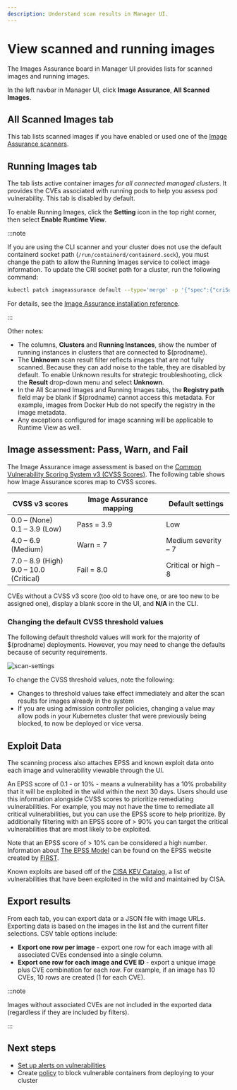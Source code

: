 ```yaml
---
description: Understand scan results in Manager UI.
---
```


# View scanned and running images

The Images Assurance board in Manager UI provides lists for scanned images and running images.

In the left navbar in Manager UI, click **Image Assurance**, **All Scanned Images**.

## All Scanned Images tab

This tab lists scanned images if you have enabled or used one of the [Image Assurance scanners](./scanners/overview).

## Running Images tab

The tab lists active container images *for all connected managed clusters*. It provides the CVEs associated with running pods to help you assess pod vulnerability. This tab is disabled by default.

To enable Running Images, click the **Setting** icon in the top right corner, then select **Enable Runtime View**.

:::note

If you are using the CLI scanner and your cluster does not use the default containerd socket path (`/run/containerd/containerd.sock`), you must change the path to allow the Running Images service to collect image information. To update the CRI socket path for a cluster, run the following command:

```bash
kubectl patch imageassurance default --type='merge' -p '{"spec":{"criSocketPath":"<path-to-cri-socket>"}}'
```
For details, see the [Image Assurance installation reference](../reference/installation/ia-api.mdx#image-assurance.operator.tigera.io/v1.ImageAssuranceSpec).

:::

Other notes:

- The columns, **Clusters** and **Running Instances**, show the number of running instances in clusters that are connected to $(prodname).
- The **Unknown** scan result filter reflects images that are not fully scanned. Because they can add noise to the table, they are disabled by default. To enable Unknown results for strategic troubleshooting, click the **Result** drop-down menu and select **Unknown**.
- In the All Scanned Images and Running Images tabs, the **Registry path** field may be blank if $(prodname) cannot access this metadata. For example, images from Docker Hub do not specify the registry in the image metadata.
- Any exceptions configured for image scanning will be applicable to Runtime View as well. 

## Image assessment: Pass, Warn, and Fail

The Image Assurance image assessment is based on the [Common Vulnerability Scoring System v3 (CVSS Scores)](https://nvd.nist.gov/vuln-metrics/cvss/v3-calculator). The following table shows how Image Assurance scores map to CVSS scores.

| CVSS v3 scores                              | Image Assurance mapping | Default settings     |
| ------------------------------------------- | ----------------------- | -------------------- |
| 0.0 – (None)<br />0.1 – 3.9 (Low)           | Pass = 3.9              | Low                  |
| 4.0 – 6.9 (Medium)                          | Warn = 7                | Medium severity – 7  |
| 7.0 – 8.9 (High)<br />9.0 – 10.0 (Critical) | Fail = 8.0              | Critical or high – 8 |

CVEs without a CVSS v3 score (too old to have one, or are too new to be assigned one), display a blank score in the UI, and **N/A** in the CLI.

### Changing the default CVSS threshold values

The following default threshold values will work for the majority of $(prodname) deployments. However, you may need to change the defaults because of security requirements.

![scan-settings](/img/calico-cloud/scan-settings.png)

To change the CVSS threshold values, note the following:

- Changes to threshold values take effect immediately and alter the scan results for images already in the system
- If you are using admission controller policies, changing a value may allow pods in your Kubernetes cluster that were previously being blocked, to now be deployed or vice versa.

## Exploit Data

The scanning process also attaches EPSS and known exploit data onto each image and vulnerability viewable through the UI.

An EPSS score of 0.1 - or 10% - means a vulnerability has a 10% probability that it will be exploited in the wild within the next 30 days. 
Users should use this information alongside CVSS scores to prioritize remediating vulnerabilities. For example, you may not have the time to remediate
all critical vulnerabilities, but you can use the EPSS score to help prioritize. By additionally filtering with an EPSS score of > 90% you can target 
the critical vulnerabilities that are most likely to be exploited.

Note that an EPSS score of > 10% can be considered a high number.
Information about [The EPSS Model](https://www.first.org/epss/model) can be found on the EPSS website created by [FIRST](https://www.first.org/).

Known exploits are based off of the [CISA KEV Catalog](https://www.cisa.gov/known-exploited-vulnerabilities-catalog), a list of 
vulnerabilities that have been exploited in the wild and maintained by CISA.

## Export results

From each tab, you can export data or a JSON file with image URLs. Exporting data is based on the images in the list and the current filter selections. CSV table options include:

- **Export one row per image** - export one row for each image with all associated CVEs condensed into a single column.
- **Export one row for each image and CVE ID** - export a unique image plus CVE combination for each row. For example, if an image has 10 CVEs, 10 rows are created (1 for each CVE).

:::note

Images without associated CVEs are not included in the exported data (regardless if they are included by filters).

:::

## Next steps

- [Set up alerts on vulnerabilities](set-up-alerts.mdx)
- Create [policy](install-the-admission-controller.mdx) to block vulnerable containers from deploying to your cluster